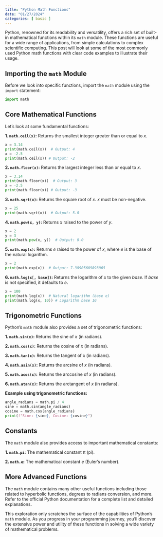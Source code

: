 ```yaml
---
title: "Python Math Functions"
date: "01/27/2024"
categories: [ basic ]
---
```



Python, renowned for its readability and versatility, offers a rich set of built-in mathematical functions within its `math` module.  These functions are useful for a wide range of applications, from simple calculations to complex scientific computing. This post will look at some of the most commonly used Python math functions with clear code examples to illustrate their usage.


## Importing the `math` Module

Before we look into specific functions, import the `math` module using the `import` statement:

```python
import math
```

## Core Mathematical Functions

Let's look at some fundamental functions:

**1. `math.ceil(x)`:** Returns the smallest integer greater than or equal to *x*.

```python
x = 3.14
print(math.ceil(x))  # Output: 4
x = -2.5
print(math.ceil(x)) # Output: -2
```

**2. `math.floor(x)`:** Returns the largest integer less than or equal to *x*.

```python
x = 3.14
print(math.floor(x))  # Output: 3
x = -2.5
print(math.floor(x)) # Output: -3
```

**3. `math.sqrt(x)`:** Returns the square root of *x*.  *x* must be non-negative.

```python
x = 25
print(math.sqrt(x))  # Output: 5.0
```

**4. `math.pow(x, y)`:** Returns *x* raised to the power of *y*.

```python
x = 2
y = 3
print(math.pow(x, y))  # Output: 8.0
```

**5. `math.exp(x)`:** Returns *e* raised to the power of *x*, where *e* is the base of the natural logarithm.

```python
x = 2
print(math.exp(x))  # Output: 7.38905609893065
```

**6. `math.log(x[, base])`:** Returns the logarithm of *x* to the given *base*. If *base* is not specified, it defaults to *e*.

```python
x = 100
print(math.log(x))  # Natural logarithm (base e)
print(math.log(x, 10)) # Logarithm base 10
```


## Trigonometric Functions

Python's `math` module also provides a  set of trigonometric functions:

**1. `math.sin(x)`:** Returns the sine of *x* (in radians).

**2. `math.cos(x)`:** Returns the cosine of *x* (in radians).

**3. `math.tan(x)`:** Returns the tangent of *x* (in radians).

**4. `math.asin(x)`:** Returns the arcsine of *x* (in radians).

**5. `math.acos(x)`:** Returns the arccosine of *x* (in radians).

**6. `math.atan(x)`:** Returns the arctangent of *x* (in radians).


**Example using trigonometric functions:**

```python
angle_radians = math.pi / 4
sine = math.sin(angle_radians)
cosine = math.cos(angle_radians)
print(f"Sine: {sine}, Cosine: {cosine}")
```

## Constants

The `math` module also provides access to important mathematical constants:

**1. `math.pi`:** The mathematical constant π (pi).

**2. `math.e`:** The mathematical constant *e* (Euler's number).


##  More Advanced Functions

The `math` module contains many other useful functions including those related to  hyperbolic functions,  degrees to radians conversion, and more. Refer to the official Python documentation for a complete list and detailed explanations.


This exploration only scratches the surface of the capabilities of Python's `math` module.  As you progress in your programming journey, you'll discover the extensive power and utility of these functions in solving a wide variety of mathematical problems.

